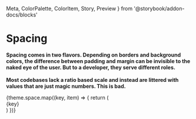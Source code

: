   Meta, 
  ColorPalette, 
  ColorItem, 
  Story, 
  Preview 
} from '@storybook/addon-docs/blocks'



<Meta title="1. Style GUide/2. Spacing" />

# Spacing
<Div>

  __Spacing comes in two flavors. Depending on borders and background colors, the difference between padding and margin can be invisible to the naked eye of the user. But to a developer, they serve different roles. <br/><br/> Most codebases lack a ratio based scale and instead are littered with values that are just magic numbers. This is bad.__

</Div>

<Div display='flex' alignItems='flex-end' flexDirection='row'>
  {theme.space.map((key, item) => {
    return (
      <Div 
        pb={key} 
        mb={theme.space[1]} 
        mr={theme.space[1]} 
        backgroundColor={theme.colors.gray} 
        height='10em' 
        width='10em'
      >
        <Div 
          backgroundColor={theme.colors.white} 
          width='100%' 
          height='100%'
          marginBottom={' -2em'}
        />
        <label>{key}</label>
      </Div>
    )
  })}
</Div>